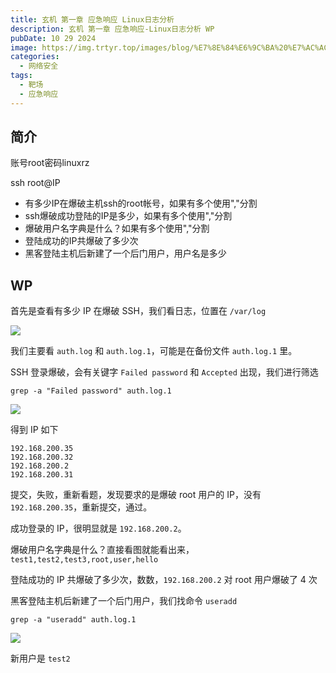 ```yaml
---
title: 玄机 第一章 应急响应 Linux日志分析
description: 玄机 第一章 应急响应-Linux日志分析 WP
pubDate: 10 29 2024
image: https://img.trtyr.top/images/blog/%E7%8E%84%E6%9C%BA%20%E7%AC%AC%E4%B8%80%E7%AB%A0%20%E5%BA%94%E6%80%A5%E5%93%8D%E5%BA%94-Linux%E6%97%A5%E5%BF%97%E5%88%86%E6%9E%90/002%20%E7%AC%AC%E4%B8%80%E7%AB%A0%20%E5%BA%94%E6%80%A5%E5%93%8D%E5%BA%94-Linux%E6%97%A5%E5%BF%97%E5%88%86%E6%9E%90-2.webp
categories:
  - 网络安全
tags:
  - 靶场
  - 应急响应
---
```


## 简介

账号root密码linuxrz

ssh root@IP

- 有多少IP在爆破主机ssh的root帐号，如果有多个使用","分割
- ssh爆破成功登陆的IP是多少，如果有多个使用","分割
- 爆破用户名字典是什么？如果有多个使用","分割
- 登陆成功的IP共爆破了多少次
- 黑客登陆主机后新建了一个后门用户，用户名是多少

## WP

首先是查看有多少 IP 在爆破 SSH，我们看日志，位置在 `/var/log`

![](https://img.trtyr.top/images/blog/%E7%8E%84%E6%9C%BA%20%E7%AC%AC%E4%B8%80%E7%AB%A0%20%E5%BA%94%E6%80%A5%E5%93%8D%E5%BA%94-Linux%E6%97%A5%E5%BF%97%E5%88%86%E6%9E%90/002%20%E7%AC%AC%E4%B8%80%E7%AB%A0%20%E5%BA%94%E6%80%A5%E5%93%8D%E5%BA%94-Linux%E6%97%A5%E5%BF%97%E5%88%86%E6%9E%90-1.webp)

我们主要看 `auth.log` 和 `auth.log.1`，可能是在备份文件 `auth.log.1` 里。

SSH 登录爆破，会有关键字 `Failed password` 和 `Accepted` 出现，我们进行筛选

```shell
grep -a "Failed password" auth.log.1
```

![](https://img.trtyr.top/images/blog/%E7%8E%84%E6%9C%BA%20%E7%AC%AC%E4%B8%80%E7%AB%A0%20%E5%BA%94%E6%80%A5%E5%93%8D%E5%BA%94-Linux%E6%97%A5%E5%BF%97%E5%88%86%E6%9E%90/002%20%E7%AC%AC%E4%B8%80%E7%AB%A0%20%E5%BA%94%E6%80%A5%E5%93%8D%E5%BA%94-Linux%E6%97%A5%E5%BF%97%E5%88%86%E6%9E%90-2.webp)

得到 IP 如下

```
192.168.200.35
192.168.200.32
192.168.200.2
192.168.200.31
```

提交，失败，重新看题，发现要求的是爆破 root 用户的 IP，没有 `192.168.200.35`，重新提交，通过。

成功登录的 IP，很明显就是 `192.168.200.2`。

爆破用户名字典是什么？直接看图就能看出来，`test1,test2,test3,root,user,hello`

登陆成功的 IP 共爆破了多少次，数数，`192.168.200.2` 对 root 用户爆破了 4 次

黑客登陆主机后新建了一个后门用户，我们找命令 `useradd`

```shell
grep -a "useradd" auth.log.1
```

![](https://img.trtyr.top/images/blog/%E7%8E%84%E6%9C%BA%20%E7%AC%AC%E4%B8%80%E7%AB%A0%20%E5%BA%94%E6%80%A5%E5%93%8D%E5%BA%94-Linux%E6%97%A5%E5%BF%97%E5%88%86%E6%9E%90/002%20%E7%AC%AC%E4%B8%80%E7%AB%A0%20%E5%BA%94%E6%80%A5%E5%93%8D%E5%BA%94-Linux%E6%97%A5%E5%BF%97%E5%88%86%E6%9E%90-3.webp)

新用户是 `test2`
